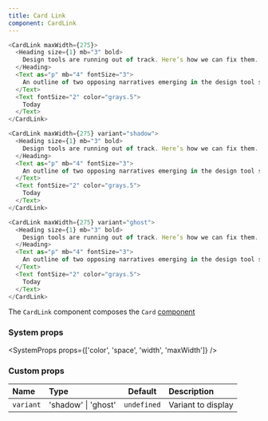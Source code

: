 ```yaml
---
title: Card Link
component: CardLink
---
```


```js live=true
<CardLink maxWidth={275}>
  <Heading size={1} mb="3" bold>
    Design tools are running out of track. Here’s how we can fix them.
  </Heading>
  <Text as="p" mb="4" fontSize="3">
    An outline of two opposing narratives emerging in the design tool space.
  </Text>
  <Text fontSize="2" color="grays.5">
    Today
  </Text>
</CardLink>
```

```js live=true
<CardLink maxWidth={275} variant="shadow">
  <Heading size={1} mb="3" bold>
    Design tools are running out of track. Here’s how we can fix them.
  </Heading>
  <Text as="p" mb="4" fontSize="3">
    An outline of two opposing narratives emerging in the design tool space.
  </Text>
  <Text fontSize="2" color="grays.5">
    Today
  </Text>
</CardLink>
```

```js live=true
<CardLink maxWidth={275} variant="ghost">
  <Heading size={1} mb="3" bold>
    Design tools are running out of track. Here’s how we can fix them.
  </Heading>
  <Text as="p" mb="4" fontSize="3">
    An outline of two opposing narratives emerging in the design tool space.
  </Text>
  <Text fontSize="2" color="grays.5">
    Today
  </Text>
</CardLink>
```

The `CardLink` component composes the `Card` [component](/docs/card)

### System props

<SystemProps props={['color', 'space', 'width', 'maxWidth']} />

### Custom props

| Name      | Type                |   Default   | Description        |
| :-------- | :------------------ | :---------: | :----------------- |
| `variant` | 'shadow' \| 'ghost' | `undefined` | Variant to display |
